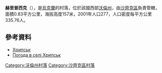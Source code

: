 {{coord|51|38|18|N|23|43|39|E|scale:30000|display=title}}

'''赫里普西克'''（{{lang-uk|Хрипськ}}），是[[烏克蘭|烏克蘭]]的村落，位於該國西部[[沃倫州|沃倫州]]，由[[沙齊克區|沙齊克區]]負責管轄，面積0.83平方公里，海拔高度157米，2001年人口277，人口密度每平方公里335.76人。

==參考資料==
*[http://w1.c1.rada.gov.ua/pls/z7502/A005?rdat1=29.09.2012&rf7571=5044 Хрипськ]{{dead link|date=2018年4月 |bot=InternetArchiveBot |fix-attempted=yes }}
* [http://weather.in.ua/ua/volynskaja/27582 Погода в селі Хрипськ] {{Wayback|url=http://weather.in.ua/ua/volynskaja/27582 |date=20111219110822 }}

[[Category:沃倫州村落|Category:沃倫州村落]]
[[Category:沙齊克區村落|Category:沙齊克區村落]]


{{Volyn-geo-stub}}